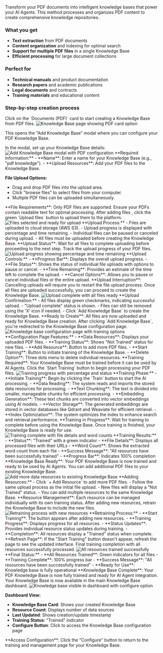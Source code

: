 
Transform your PDF documents into intelligent knowledge bases that power your AI Agents. This method processes and organizes PDF content to create comprehensive knowledge repositories.

### What you get

- **Text extraction** from PDF documents
- **Content organization** and indexing for optimal search
- **Support for multiple PDF files** in a single Knowledge Base
- **Efficient processing** for large document collections

### Perfect for

- **Technical manuals** and product documentation
- **Research papers** and academic publications
- **Legal documents** and contracts
- **Training materials** and educational content

### Step-by-step creation process

<Steps>
<Step title="Click PDF Card" icon="file-pdf">
  Click on the `Documents (PDF)` card to start creating a Knowledge Base from PDF files.
<Frame>
<img src="/images/dashboard/knowledge/pdf/step-1-click-pdf-card.png" alt="Knowledge Base page showing PDF card option" />
</Frame>
  
  
  This opens the "Add Knowledge Base" modal where you can configure your PDF Knowledge Base.
</Step>

<Step title="Configure Knowledge Base" icon="gear">
  In the modal, set up your Knowledge Base details:
  <Frame>
    <img
      src="/images/dashboard/knowledge/pdf/step-2-kb-details-modal-opens.png"
      alt="Add Knowledge Base modal with PDF configuration"
    />
  </Frame>
  **Required Information:**
  - **Name**: Enter a name for your Knowledge Base (e.g., "pdf knowledge").
  - **Upload Resources**: Add your PDF files to the Knowledge Base.

  **File Upload Options:**
  - Drag and drop PDF files into the upload area.
  - Click "browse files" to select files from your computer.
  - Multiple PDF files can be uploaded simultaneously.
  <Info>
    **File Requirements**: Only PDF files are supported. Ensure your PDFs
    contain readable text for optimal processing.
  </Info>
</Step>

<Step title="Upload Files" icon="upload">
  After adding files , click the green `Upload files` button to upload them to
  the platform.
  <Frame>
    <img
      src="/images/dashboard/knowledge/pdf/step-3-add-files-and-upload.png"
      alt="Files selected and ready for upload"
    />
  </Frame>
  **Upload Process:**
  - Files are uploaded to cloud storage (AWS S3).
  - Upload progress is displayed with percentage and time remaining.
  - Individual files can be paused or canceled during upload.
  - All files must be uploaded before creating the Knowledge Base.
  <Check>
    **Upload Status**: Wait for all files to complete uploading before
    proceeding to the next step.
  </Check>
</Step>

<Step title="Monitor Upload Progress" icon="spinner">
  Track the upload progress of your PDF files.
  <Frame>
    <img
      src="/images/dashboard/knowledge/pdf/step-4-while-files-upload.png"
      alt="Upload progress showing percentage and time remaining"
    />
  </Frame>
  **Upload Controls:**
  - **Progress Bar**: Displays the overall upload progress.
  - **File Status**: Shows the status of individual file uploads with options to pause or cancel.
  - **Time Remaining**: Provides an estimate of the time left to complete the upload.
  - **Cancel Options**: Allows you to pause or cancel individual files or the entire upload.
  <Warning>
    **Upload Interruption**: Cancelling uploads will require you to restart the
    file upload process.
  </Warning>
</Step>

<Step title="Upload Complete" icon="check">
  Once all files are uploaded successfully, you can proceed to create the
  Knowledge Base.
  <Frame>
    <img
      src="/images/dashboard/knowledge/pdf/step-4-after-files-upload.png"
      alt="Upload complete with all files ready"
    />
  </Frame>
  **Upload Confirmation:**
  - All files display green checkmarks, indicating successful upload.
  - "Upload complete" status is shown.
  - Files can still be removed using the 'X' icon if needed.
  - Click `Add Knowledge Base` to create the Knowledge Base.
  <Check>
    **Ready to Create**: All files are now uploaded and ready for Knowledge Base
    creation.
  </Check>
</Step>

<Step title="Knowledge Base Created" icon="plus">
  After clicking `Add Knowledge Base`, you're redirected to the Knowledge Base
  configuration page.
  <Frame>
    <img
      src="/images/dashboard/knowledge/pdf/step-5-kb-train-page.png"
      alt="Knowledge base configuration page with training options"
    />
  </Frame>
  **Configuration Page Features:**
  - **Data Resources**: Displays your uploaded PDF files.
  - **Training Status**: Shows "Not Trained" status for new files.
  - **Add Resource**: Button to add more PDF files.
  - **Start Training**: Button to initiate training of the Knowledge Base.
  - **Delete Option**: Three dots menu to delete individual resources.
  <Info>
    **Training Required**: Your Knowledge Base must be trained before it can be
    used by AI Agents.
  </Info>
</Step>

<Step title="Start Training" icon="play">
  Click the `Start Training` button to begin processing your PDF files.
  <Frame>
    <img
      src="/images/dashboard/knowledge/pdf/step-6-while-training.png"
      alt="Training progress with percentage and status"
    />
  </Frame>
 **Training Phase:**
  - **Initiate Training**: Begin by clicking the `Train` button to start the AI processing.
  - **Data Reading**: The system reads and imports the stored data resources for processing.
  - **Text Chunking**: The text is divided into smaller, manageable chunks for efficient processing.
  - **Embedding Generation**: These text chunks are converted into vector embeddings using AI models.
  - **Vector Storage**: The generated embeddings are stored in vector databases like Qdrant and Weaviate for efficient retrieval.
  - **Index Optimization**: The system optimizes the index to enhance search and retrieval performance.
  <Check>
    **Training in Progress**: Wait for training to complete before using the
    Knowledge Base.
  </Check>
</Step>

<Step title="Training Complete" icon="circle-check">
  Once training is finished, your Knowledge Base is ready for use.
  <Frame>
    <img
      src="/images/dashboard/knowledge/pdf/step-7-after-train-meta-data.png"
      alt="Training complete with file details and word counts"
    />
  </Frame>
  **Training Results:**
  - **Status**: "Trained" with a green indicator
  - **File Details**: Displays all processed files with their URLs
  - **Word Count**: Shows the extracted word count from each file
  - **Success Message**: "All resources have been successfully trained"
  - **Progress Bar**: Indicates 100% completion
  <Check>
    **Knowledge Base Ready**: Your PDF Knowledge Base is now trained and ready
    to be used by AI Agents.
  </Check>
</Step>

<Step title="Add More Resources (Optional)" icon="plus">
  You can add additional PDF files to your existing Knowledge Base.
  <Frame>
    <img
      src="/images/dashboard/knowledge/pdf/step-8-optional-add-more-data-resources.png"
      alt="Add more data resources to existing Knowledge Base"
    />
  </Frame>
  **Adding Resources:**
  - Click `+ Add Resource` to add more PDF files.
  - Follow the same upload process as the initial file upload.
  - New files will display a "Not Trained" status.
  - You can add multiple resources to the same Knowledge Base.
  <Info>
    **Resource Management**: Each resource can be managed individually with its
    own training status.
  </Info>
</Step>

<Step title="Retrain Knowledge Base" icon="rotate">
  After adding new resources, retrain the Knowledge Base to include the new
  files.
  <Frame>
    <img
      src="/images/dashboard/knowledge/pdf/step-9-retrain-after-new-data-resource.png"
      alt="Retraining process with new resources"
    />
  </Frame>
  **Retraining Process:**
  - **Start Training**: The button appears after adding new resources.
  - **Training Progress**: Displays progress for all resources.
  - **Status Updates**: Provides individual resource status updates during training.
  - **Completion**: All resources display a "Trained" status when complete.
  <Tip>
    **Refresh Page**: If the "Start Training" button doesn't appear, refresh the
    page to see the updated interface.
  </Tip>
</Step>

<Step title="Training Complete" icon="check-double">
  Final training completion with all resources successfully processed.
  <Frame>
    <img
      src="/images/dashboard/knowledge/pdf/step-10-training-complete.png"
      alt="All resources trained successfully"
    />
  </Frame>
  **Final Status:**
  - **All Resources Trained**: Green indicators for all files
  - **Training Complete**: 100% progress bar
  - **Success Message**: "All resources have been successfully trained"
  - **Ready for Use**: Knowledge base is fully operational
  <Check>
    **Knowledge Base Complete**: Your PDF Knowledge Base is now fully trained
    and ready for AI Agent integration.
  </Check>
</Step>

<Step title="View in Dashboard" icon="eye">
  Your Knowledge Base is now available in the main Knowledge Base dashboard.
  
  <Frame>
  <img src="/images/dashboard/knowledge/pdf/step-11-see-new-kb-in-my-kbs.png" alt="Knowledge base visible in dashboard with configure option" />
  </Frame>
  
  **Dashboard View:**
  - **Knowledge Base Card**: Shows your created Knowledge Base
  - **Resource Count**: Displays number of data sources
  - **Last Updated**: Shows creation/update timestamp
  - **Training Status**: "Trained" indicator
  - **Configure Button**: Click to access the Knowledge Base configuration page
  
  <Info>
  **Access Configuration**: Click the "Configure" button to return to the training and management page for your Knowledge Base.
  </Info>
</Step>
</Steps>
